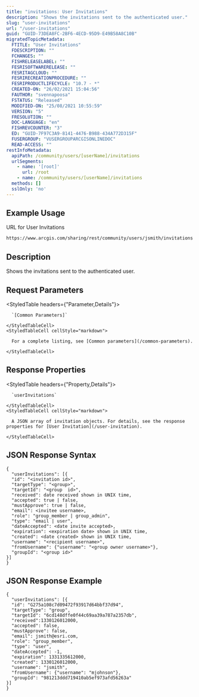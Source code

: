 ```yaml
---
title: "invitations: User Invitations"
description: "Shows the invitations sent to the authenticated user."
slug: "user-invitations"
url: "/user-invitations"
guid: "GUID-73DEA8FC-2BF6-4ECD-95D9-E49B58A8C10B"
migratedTopicMetadata:
  FTITLE: "User Invitations"
  FDESCRIPTION: ""
  FCHANGES: ""
  FISHRELEASELABEL: ""
  FESRISOFTWARERELEASE: ""
  FESRITAGCLOUD: ""
  FESRIRECREATIONPROCEDURE: ""
  FESRIPRODUCTLIFECYCLE: "10.7 - *"
  CREATED-ON: "26/02/2021 15:04:56"
  FAUTHOR: "svennapoosa"
  FSTATUS: "Released"
  MODIFIED-ON: "25/08/2021 10:55:59"
  VERSION: "5"
  FRESOLUTION: ""
  DOC-LANGUAGE: "en"
  FISHREVCOUNTER: "3"
  ED: "GUID-7F97C3A9-8141-4476-B988-434A772D315F"
  FUSERGROUP: "VUSERGROUPARCGISONLINEDOC"
  READ-ACCESS: ""
restInfoMetadata:
  apiPath: /community/users/[userName]/invitations
  urlSegments:
    - name: '[root]'
      url: /root
    - name: /community/users/[userName]/invitations
  methods: []
  sslOnly: 'no'
---
```


## Example Usage

URL for User Invitations

```markdown
https://www.arcgis.com/sharing/rest/community/users/jsmith/invitations
``` 

## Description

Shows the invitations sent to the authenticated user. 

## Request Parameters 

<StyledTable headers={"Parameter,Details"}>
  <StyledTableRow>
    <StyledTableCell cellStyle="markdown">

      `[Common Parameters]` 

    </StyledTableCell>
    <StyledTableCell cellStyle="markdown">

      For a complete listing, see [Common parameters](/common-parameters).

    </StyledTableCell>
  </StyledTableRow>
</StyledTable>

## Response Properties

<StyledTable headers={"Property,Details"}>
  <StyledTableRow>
    <StyledTableCell cellStyle="markdown">

      `userInvitations` 

    </StyledTableCell>
    <StyledTableCell cellStyle="markdown">

      A JSON array of invitation objects. For details, see the response properties for [User Invitation](/user-invitation).

    </StyledTableCell>
  </StyledTableRow>
</StyledTable>

## JSON Response Syntax

```other
{
  "userInvitations": [{
  "id": "<invitation id>",
  "targetType": "<group>",
  "targetId": "<group  id>",
  "received": date received shown in UNIX time,
  "accepted": true | false,
  "mustApprove": true | false,
  "email": <invitee username>,
  "role": "group_member | group_admin",
  "type": "email | user",
  "dateAccepted": <date invite accepted>,
  "expiration": <expiration date> shown in UNIX time,
  "created": <date created> shown in UNIX time,
  "username": "<recipient username>",
  "fromUsername": {"username": "<group owner username>"},
  "groupId": "<group id>"
}]
}
``` 

## JSON Response Example

```other
{
  "userInvitations": [{
  "id": "G275a108c7d09472f93917d64bbf37d94",
  "targetType": "group",
  "targetId": "6cd148dffe0f44c69aa39a787a2357db",
  "received":1330126012000,
  "accepted": false,
  "mustApprove": false,
  "email": jsmith@esri.com,
  "role": "group_member",
  "type": "user",
  "dateAccepted": -1,
  "expiration": 1331335612000,
  "created": 1330126012000,
  "username": "jsmith",
  "fromUsername": {"username": "mjohnson"},
  "groupId": "981213ddd719410ab5ef973afd56263a"
}]
}
```

 

